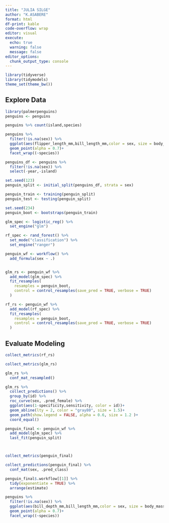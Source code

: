 ```yaml
---
title: "JULIA SILGE"
author: "K.ASABERE"
format: html
df-print: kable
code-overflow: wrap
editor: visual
execute: 
  echo: true
  warning: false
  message: false
editor_options: 
  chunk_output_type: console
---
```



```r

library(tidyverse)
library(tidymodels)
theme_set(theme_bw())
```

## Explore Data
```r

library(palmerpenguins)
penguins <- penguins


```



```r
penguins %>% count(island,species)

```

```r

penguins %>% 
  filter(!is.na(sex)) %>% 
  ggplot(aes(flipper_length_mm,bill_length_mm,color = sex, size = body_mass_g))+
  geom_point(alpha = 0.7)+
  facet_wrap((~species))
```



```r
penguins_df <- penguins %>% 
  filter(!is.na(sex)) %>% 
  select(-year,-island)
```

```r
set.seed(123)
penguin_split <- initial_split(penguins_df, strata = sex)

penguin_train <- training(penguin_split)
penguin_test <- testing(penguin_split)

set.seed(234)
penguin_boot <- bootstraps(penguin_train)


```



```r
glm_spec <- logistic_reg() %>% 
  set_engine("glm")

rf_spec <- rand_forest() %>% 
  set_mode("classification") %>% 
  set_engine("ranger")

```


```r
penguin_wf <- workflow() %>% 
  add_formula(sex ~ .)



```



```r
glm_rs <- penguin_wf %>% 
  add_model(glm_spec) %>% 
  fit_resamples(
    resamples = penguin_boot,
    control = control_resamples(save_pred = TRUE, verbose = TRUE)
  )

rf_rs <- penguin_wf %>% 
  add_model(rf_spec) %>% 
  fit_resamples(
    resamples = penguin_boot,
    control = control_resamples(save_pred = TRUE, verbose = TRUE)
  )


```


## Evaluate Modeling
```r

collect_metrics(rf_rs)
```

```r
collect_metrics(glm_rs)
```


```r
glm_rs %>% 
  conf_mat_resampled()

```


```r
glm_rs %>% 
  collect_predictions() %>% 
  group_by(id) %>% 
  roc_curve(sex, .pred_female) %>% 
  ggplot(aes(1-specificity,sensitivity, color = id))+
  geom_abline(lty = 2, color = "gray80", size = 1.5)+
  geom_path(show.legend = FALSE, alpha = 0.6, size = 1.2 )+
  coord_equal()
```



```r
penguin_final <- penguin_wf %>% 
  add_model(glm_spec) %>% 
  last_fit(penguin_split)



collect_metrics(penguin_final)

collect_predictions(penguin_final) %>% 
  conf_mat(sex, .pred_class)

```

```r
penguin_final$.workflow[[1]] %>% 
  tidy(exponentiate = TRUE) %>% 
  arrange(estimate)

```

```r
penguins %>% 
  filter(!is.na(sex)) %>% 
  ggplot(aes(bill_depth_mm,bill_length_mm,color = sex, size = body_mass_g))+
  geom_point(alpha = 0.7)+
  facet_wrap((~species))
```


```r

```










